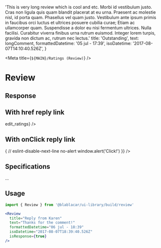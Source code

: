 

  'This is very long review which is cool and etc. Morbi id vestibulum justo. Cras non ligula quis quam blandit placerat at eu urna. Praesent ac molestie nisl, id porta quam. Phasellus vel quam justo. Vestibulum ante ipsum primis in faucibus orci luctus et ultrices posuere cubilia curae; Etiam ac ullamcorper quam. Suspendisse a dolor eu nisi fermentum ultrices. Nulla facilisi. Curabitur viverra finibus urna rutrum euismod. Integer lorem turpis, gravida non dictum ac, rutrum nec lectus.'
  title: 'Outstanding',
  text: longComment,
  formattedDatetime: '05 jul - 17:39',
  isoDatetime: '2017-08-07T14:10:40.526Z',
}

<Meta title={`${MAIN}/Ratings (Review)`} />

# Review

<Canvas>
  <Story name="Default">
    <Review {...reviewProps} />
  </Story>
</Canvas>

## Response

<Canvas>
  <Story name="withResponse">
    <Review
      title="Reply from Karen"
      text="Thanks for the comment!"
      formattedDatetime="06 jul - 18:39"
      isoDatetime="2017-08-07T18:39:40.526Z"
      isResponse
    />
  </Story>
</Canvas>

## With href reply link

<Canvas>
  <Story name="withReplyLink">
    <Review
      {...reviewProps}
      replyLinkLabel="Reply to ratings"
      replyLinkHref={<a target="_blank" href="/reply_ratings">edit_ratings</a>}
    />
  </Story>
</Canvas>

## With onClick reply link

<Canvas>
  <Story name="withOnClickLink">
    <Review
      {...reviewProps}
      replyLinkLabel="Reply to ratings"
      replyLinkOnClick={() => {
        // eslint-disable-next-line no-alert
        window.alert('Click!')
      }}
    />
  </Story>
</Canvas>

## Specifications

...

## Usage

```jsx
import { Review } from '@blablacar/ui-library/build/review'

<Review
  title="Reply from Karen"
  text="Thanks for the comment!"
  formattedDatetime="06 jul - 18:39"
  isoDatetime="2017-08-07T18:39:40.526Z"
  isResponse={true}
/>
```

<ArgsTable of={Review} />
